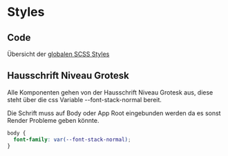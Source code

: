 
<Meta title="Styleguide/Styles" />

# Styles

## Code
Übersicht der [globalen SCSS Styles](src/assets/styles/)

## Hausschrift Niveau Grotesk
Alle Komponenten gehen von der Hausschrift Niveau Grotesk aus, diese steht über die css Variable --font-stack-normal bereit.

Die Schrift muss auf Body oder App Root eingebunden werden da es sonst Render Probleme geben könnte.
```css
body {
  font-family: var(--font-stack-normal);
}
```
